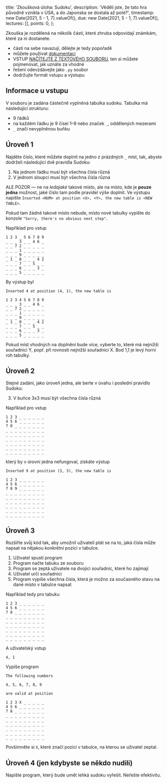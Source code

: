   title: 'Zkoušková úloha: Sudoku',
  description: 'Věděli jste, že tato hra původně vznikla v USA, a do Japonska se dostala až poté?',
  timestamp: new Date(2021, 5 - 1, 7).valueOf(),
  due: new Date(2021, 5 - 1, 7).valueOf(),
  lectures: [],
  points: 0,
};

Zkouška je rozdělená na několik částí, které zhruba odpovídají známkám, které za ni dostanete.

- části na sebe navazují, dělejte je tedy popořadě
- můžete používat [dokumentaci](https://docs.python.org/3/)
- VSTUP [NAČÍTEJTE Z TEXTOVÉHO SOUBORU](https://docs.python.org/3/tutorial/inputoutput.html#reading-and-writing-files), ten si můžete pojmenovat, jak uznáte za vhodné
- řešení odevzdávejte jako `.py` soubor
- dodržujte formát vstupu a výstupu

## Informace u vstupu

V souboru je zadána částečně vyplněná tabulka sudoku. Tabulka má následující strukturu:

- 9 řádků
- na každém řádku je 9 čísel 1–9 nebo značek `_`, oddělených mezerami
- `_` značí nevyplněnou buňku

## Úroveň 1

Najděte číslo, které můžete doplnit na jedno z prázdných `_` míst, tak, abyste dodrželi následující dvě pravidla Sudoku:

1. Na jednom řádku musí být všechna čísla různá
2. V jednom sloupci musí být všechna čísla různá

ALE POZOR — ne na _ledajaké_ takové místo, ale na místo, kde je **pouze jedna** možnost, jaké číslo tam podle pravidel výše doplnit. Ve výstupu napište `Inserted <NUM> at position <X>, <Y>, the new table is <NEW TABLE>`.

Pokud tam žádné takové místo nebude, místo nové tabulky vypište do konzole `"Sorry, there's no obvious next step"`.

Například pro vstup

```
1 2 3 _ 5 6 7 8 9
_ _ _ 3 _ _ 4 6 _
_ _ 7 2 _ _ _ _ _
_ _ _ 1 _ _ _ _ _
_ _ _ 9 _ _ _ _ _
_ 1 _ 8 _ _ _ 4 2
_ _ _ 7 _ _ 5 _ _
_ _ _ 6 _ _ _ 3 _
_ _ _ 5 _ _ _ _ _
```

By výstup byl

```
Inserted 4 at position (4, 1), the new table is

1 2 3 4 5 6 7 8 9
_ _ _ 3 _ _ 4 6 _
_ _ 7 2 _ _ _ _ _
_ _ _ 1 _ _ _ _ _
_ _ _ 9 _ _ _ _ _
_ 1 _ 8 _ _ _ 4 2
_ _ _ 7 _ _ 5 _ _
_ _ _ 6 _ _ _ 3 _
_ _ _ 5 _ _ _ _ _
```

Pokud míst vhodných na doplnění bude více, vyberte to, které má nejnižší souřadnici Y, popř. při rovnosti nejnižší souřadnici X. Bod 1,1 je levý horní roh tabulky.

## Úroveň 2

Stejné zadání, jako úroveň jedna, ale berte v úvahu i poslední pravidlo Sudoku:

3. V buňce 3x3 musí být všechna čísla různá

Například pro vstup

```
1 2 3 _ _ _ _ _ _
4 5 6 _ _ _ _ _ _
7 8 _ _ _ _ _ _ _
_ _ _ _ _ _ _ _ _
_ _ _ _ _ _ _ _ _
_ _ _ _ _ _ _ _ _
_ _ _ _ _ _ _ _ _
_ _ _ _ _ _ _ _ _
_ _ _ _ _ _ _ _ _
```

který by v úrovni jedna nefungoval, získáte výstup

```
Inserted 9 at position (3, 3), the new table is

1 2 3 _ _ _ _ _ _
4 5 6 _ _ _ _ _ _
7 8 9 _ _ _ _ _ _
_ _ _ _ _ _ _ _ _
_ _ _ _ _ _ _ _ _
_ _ _ _ _ _ _ _ _
_ _ _ _ _ _ _ _ _
_ _ _ _ _ _ _ _ _
_ _ _ _ _ _ _ _ _
```

## Úroveň 3

Rozšiřte svůj kód tak, aby umožnil uživateli ptát se na to, jaká čísla může napsat na nějakou konkrétní pozici v tabulce.

1. Uživatel spustí program
2. Program načte tabuku ze souboru
3. Program se zeptá uživatele na dvojici souřadnic, které ho zajímají
4. Uživatel určí souřadnici
5. Program vypíše všechna čísla, která je možno za současného stavu na dané místo v tabulce napsat

Například tedy pro tabuku

```
1 2 3 _ _ _ _ _ _
4 5 6 _ _ _ _ _ _
7 8 _ _ _ _ _ _ _
_ _ _ _ _ _ _ _ _
_ _ _ _ _ _ _ _ _
_ _ _ _ _ _ _ _ _
_ _ _ _ _ _ _ _ _
_ _ _ _ _ _ _ _ _
_ _ _ _ _ _ _ _ _
```

A uživatelský vstup

```
4, 1
```

Vypíše program

```
The following numbers

4, 5, 6, 7, 8, 9

are valid at position

1 2 3 X _ _ _ _ _
4 5 6 _ _ _ _ _ _
7 8 _ _ _ _ _ _ _
_ _ _ _ _ _ _ _ _
_ _ _ _ _ _ _ _ _
_ _ _ _ _ _ _ _ _
_ _ _ _ _ _ _ _ _
_ _ _ _ _ _ _ _ _
_ _ _ _ _ _ _ _ _
```

Povšimněte si `X`, které značí pozici v tabulce, na kterou se uživatel zeptal.

## Úroveň 4 (jen kdybyste se někdo nudili)

Napište program, který bude umět lehká sudoku vyřešit. Neřešte efektivitu.
